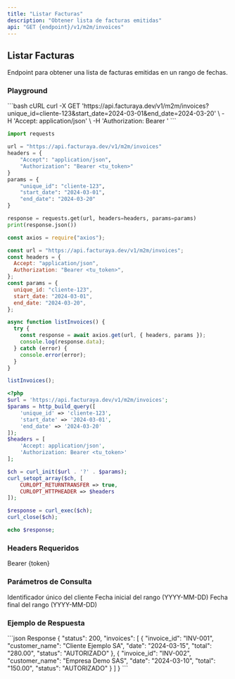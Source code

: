 ```yaml
---
title: "Listar Facturas"
description: "Obtener lista de facturas emitidas"
api: "GET {endpoint}/v1/m2m/invoices"
---
```


## Listar Facturas

Endpoint para obtener una lista de facturas emitidas en un rango de fechas.

### Playground

<RequestExample>
```bash cURL
curl -X GET 'https://api.facturaya.dev/v1/m2m/invoices?unique_id=cliente-123&start_date=2024-03-01&end_date=2024-03-20' \
  -H 'Accept: application/json' \
  -H 'Authorization: Bearer <tu_token>'
```

```python Python
import requests

url = "https://api.facturaya.dev/v1/m2m/invoices"
headers = {
    "Accept": "application/json",
    "Authorization": "Bearer <tu_token>"
}
params = {
    "unique_id": "cliente-123",
    "start_date": "2024-03-01",
    "end_date": "2024-03-20"
}

response = requests.get(url, headers=headers, params=params)
print(response.json())
```

```javascript Node.js
const axios = require("axios");

const url = "https://api.facturaya.dev/v1/m2m/invoices";
const headers = {
  Accept: "application/json",
  Authorization: "Bearer <tu_token>",
};
const params = {
  unique_id: "cliente-123",
  start_date: "2024-03-01",
  end_date: "2024-03-20",
};

async function listInvoices() {
  try {
    const response = await axios.get(url, { headers, params });
    console.log(response.data);
  } catch (error) {
    console.error(error);
  }
}

listInvoices();
```

```php PHP
<?php
$url = 'https://api.facturaya.dev/v1/m2m/invoices';
$params = http_build_query([
    'unique_id' => 'cliente-123',
    'start_date' => '2024-03-01',
    'end_date' => '2024-03-20'
]);
$headers = [
    'Accept: application/json',
    'Authorization: Bearer <tu_token>'
];

$ch = curl_init($url . '?' . $params);
curl_setopt_array($ch, [
    CURLOPT_RETURNTRANSFER => true,
    CURLOPT_HTTPHEADER => $headers
]);

$response = curl_exec($ch);
curl_close($ch);

echo $response;
```

</RequestExample>

### Headers Requeridos

<ParamField header="Authorization" type="string" required>
  Bearer {token}
</ParamField>

### Parámetros de Consulta

<ParamField query="unique_id" type="string" required>
  Identificador único del cliente
</ParamField>

<ParamField query="start_date" type="string" required>
  Fecha inicial del rango (YYYY-MM-DD)
</ParamField>

<ParamField query="end_date" type="string" required>
  Fecha final del rango (YYYY-MM-DD)
</ParamField>

### Ejemplo de Respuesta

<ResponseExample>
```json Response
{
  "status": 200,
  "invoices": [
    {
      "invoice_id": "INV-001",
      "customer_name": "Cliente Ejemplo SA",
      "date": "2024-03-15",
      "total": "280.00",
      "status": "AUTORIZADO"
    },
    {
      "invoice_id": "INV-002",
      "customer_name": "Empresa Demo SAS",
      "date": "2024-03-10",
      "total": "150.00",
      "status": "AUTORIZADO"
    }
  ]
}
```
</ResponseExample>
